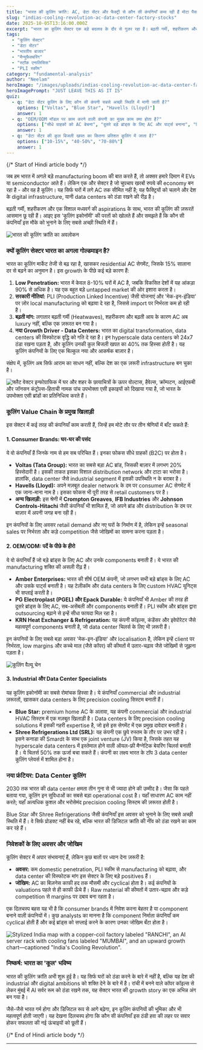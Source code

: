 ```yaml
---
title: "भारत की कूलिंग क्रांति: AC, डेटा सेंटर और फैक्ट्री से कौन सी कंपनियाँ कमा रही हैं मोटा पैसा?"
slug: "indias-cooling-revolution-ac-data-center-factory-stocks"
date: 2025-10-05T13:16:00.000Z
excerpt: "भारत का कूलिंग सेक्टर एक बड़े बदलाव के दौर से गुज़र रहा है। बढ़ती गर्मी, शहरीकरण और डेटा सेंटर्स की बाढ़ ने इसे एक खरबों रुपये का अवसर बना दिया है। जानिए कौन सी कंपनियाँ इस क्रांति का नेतृत्व कर रही हैं।"
tags:
  - "कूलिंग सेक्टर"
  - "डेटा सेंटर"
  - "भारतीय बाजार"
  - "मैन्युफैक्चरिंग"
  - "स्टॉक एनालिसिस"
  - "PLI स्कीम"
category: "fundamental-analysis"
author: "Neelam"
heroImage: "/images/uploads/indias-cooling-revolution-ac-data-center-factory-stocks/hero-image.jpg"
heroImagePrompt: "JUST LEAVE THIS AS IT IS"
quiz:
  - q: "डेटा सेंटर कूलिंग के लिए कौन सी कंपनी सबसे अच्छी स्थिति में मानी जाती है?"
    options: ["Voltas", "Blue Star", "Havells (Lloyd)"]
    answer: 1
  - q: "OEM/ODM मॉडल पर काम करने वाली कंपनी का मुख्य काम क्या होता है?"
    options: ["सीधे ग्राहकों को AC बेचना", "दूसरे बड़े ब्रांड्स के लिए AC और पार्ट्स बनाना", "सिर्फ़ सर्विसिंग प्रदान करना"]
    answer: 1
  - q: "डेटा सेंटर की कुल बिजली खपत का कितना प्रतिशत कूलिंग में जाता है?"
    options: ["10-15%", "40-50%", "70-80%"]
    answer: 1
---
```


{/*  Start of Hindi article body  */}

जब हम भारत में अगले बड़े manufacturing boom की बात करते हैं, तो अक्सर हमारे दिमाग में EVs या semiconductor आते हैं। लेकिन एक और सेक्टर है जो चुपचाप खरबों रुपये की economy बन रहा है - और वह है कूलिंग। यह सिर्फ घरों में लगे AC तक सीमित नहीं है; यह फैक्ट्रियों को चलाने और देश के digital infrastructure, यानी data centers को ठंडा रखने की रीढ़ है।

बढ़ती गर्मी, शहरीकरण और एक विशाल मध्यवर्ग की aspirations के साथ, भारत की कूलिंग की ज़रूरतें आसमान छू रही हैं। आइए इस 'कूलिंग इकोनॉमी' की परतों को खोलते हैं और समझते हैं कि कौन सी कंपनियाँ इस मौके को भुनाने के लिए सबसे अच्छी स्थिति में हैं।

![भारत की कूलिंग क्रांति का अवलोकन](/images/uploads/indias-cooling-revolution-ac-data-center-factory-stocks/overview.jpg)

### क्यों कूलिंग सेक्टर भारत का अगला गोल्डमाइन है?

भारत का कूलिंग मार्केट तेजी से बढ़ रहा है, खासकर residential AC सेगमेंट, जिसके 15% सालाना दर से बढ़ने का अनुमान है। इस growth के पीछे कई बड़े कारण हैं:

1.  **Low Penetration:** भारत में केवल 8-10% घरों में AC है, जबकि विकसित देशों में यह आंकड़ा 90% से अधिक है। यह एक बहुत बड़े untapped market की ओर इशारा करता है।
2.  **सरकारी नीतियां:** PLI (Production Linked Incentive) जैसी योजनाएं और 'मेक-इन-इंडिया' पर ज़ोर local manufacturing को बढ़ावा दे रहा है, जिससे import पर निर्भरता कम हो रही है।
3.  **बढ़ती मांग:** लगातार बढ़ती गर्मी (Heatwaves), शहरीकरण और बढ़ती आय के कारण AC अब luxury नहीं, बल्कि एक ज़रूरत बन गया है।
4.  **नया Growth Driver - Data Centers:** भारत का digital transformation, data centers की विस्फोटक वृद्धि को गति दे रहा है। इन hyperscale data centers को 24x7 ठंडा रखना पड़ता है, और कूलिंग उनकी कुल बिजली खपत का 40% तक हिस्सा होती है। यह कूलिंग कंपनियों के लिए एक बिल्कुल नया और आकर्षक बाज़ार है।

संक्षेप में, कूलिंग अब सिर्फ आराम का साधन नहीं, बल्कि देश का एक ज़रूरी infrastructure बन चुका है।

![फ्लैट वेक्टर इन्फोग्राफिक में घर और शहर के छायाचित्रों के ऊपर वोल्टास, हैवेल्स, क्रॉम्पटन, आईएफबी और जॉनसन कंट्रोल्स-हिताची नामक पांच उपभोक्ता एसी इकाइयों को दिखाया गया है, जो भारत के उपभोक्ता एसी ब्रांडों का प्रतिनिधित्व करते हैं।](/images/uploads/indias-cooling-revolution-ac-data-center-factory-stocks/image2.jpg)

### कूलिंग Value Chain के प्रमुख खिलाड़ी

इस सेक्टर में कई तरह की कंपनियाँ काम करती हैं, जिन्हें हम मोटे तौर पर तीन श्रेणियों में बाँट सकते हैं:

#### 1. Consumer Brands: घर-घर की पसंद

ये वो कंपनियाँ हैं जिनके नाम से हम सब परिचित हैं। इनका फोकस सीधे ग्राहकों (B2C) पर होता है।

*   **Voltas (Tata Group):** भारत का सबसे बड़ा AC ब्रांड, जिसकी बाज़ार में लगभग 20% हिस्सेदारी है। इसकी ताकत इसका विशाल distribution network और टाटा का भरोसा है। हालांकि, data center जैसे industrial segment में इसकी उपस्थिति न के बराबर है।
*   **Havells (Lloyd):** अपने मज़बूत dealer network के दम पर consumer AC सेगमेंट में एक जाना-माना नाम है। इसका फोकस भी पूरी तरह से retail customers पर है।
*   **अन्य खिलाड़ी:** इस श्रेणी में **Crompton Greaves**, **IFB Industries** और **Johnson Controls-Hitachi** जैसी कंपनियाँ भी शामिल हैं, जो अपने ब्रांड और distribution के दम पर बाज़ार में अपनी जगह बना रही हैं।

इन कंपनियों के लिए अवसर retail demand और नए घरों के निर्माण में है, लेकिन इन्हें seasonal sales पर निर्भरता और कड़े competition जैसे जोखिमों का सामना करना पड़ता है।

#### 2. OEM/ODM: पर्दे के पीछे के हीरो

ये वो कंपनियाँ हैं जो बड़े ब्रांड्स के लिए AC और उनके components बनाती हैं। ये भारत की manufacturing शक्ति की असली रीढ़ हैं।

*   **Amber Enterprises:** भारत की शीर्ष OEM कंपनी, जो लगभग सभी बड़े ब्रांड्स के लिए AC और उसके पार्ट्स बनाती है। यह टेलीकॉम और data centers के लिए custom HVAC यूनिट्स भी सप्लाई करती है।
*   **PG Electroplast (PGEL) और Epack Durable:** ये कंपनियाँ भी Amber की तरह ही दूसरे ब्रांड्स के लिए AC, सब-असेंबली और components बनाती हैं। PLI स्कीम और ब्रांड्स द्वारा outsourcing बढ़ाने से इन्हें सीधा फायदा मिल रहा है।
*   **KRN Heat Exchanger & Refrigeration:** यह कंपनी कॉइल्स, कंडेंसर और इवेपोरेटर जैसे महत्वपूर्ण components बनाती है, जो data center चिलर्स के लिए भी ज़रूरी हैं।

इन कंपनियों के लिए सबसे बड़ा अवसर 'मेक-इन-इंडिया' और localisation है, लेकिन इन्हें client पर निर्भरता, low margins और कच्चे माल (जैसे कॉपर) की कीमतों में उतार-चढ़ाव जैसे जोखिमों से जूझना पड़ता है।

![कूलिंग वैल्यू चेन](/images/uploads/indias-cooling-revolution-ac-data-center-factory-stocks/value-chain.jpg)

#### 3. Industrial और Data Center Specialists

यह कूलिंग इकोनॉमी का सबसे रोमांचक हिस्सा है। ये कंपनियाँ commercial और industrial ज़रूरतों, खासकर data centers के लिए precision cooling सिस्टम बनाती हैं।

*   **Blue Star:** premium home AC के अलावा, यह कंपनी commercial और industrial HVAC सिस्टम में एक मज़बूत खिलाड़ी है। Data centers के लिए precision cooling solutions में इसकी गहरी expertise है, जो इसे इस सेगमेंट में एक प्रमुख दावेदार बनाती है।
*   **Shree Refrigerations Ltd (SRL):** यह कंपनी एक छुपे रुस्तम के तौर पर उभर रही है। इसने कनाडा की Smardt के साथ एक joint venture (JV) किया है, जिसके तहत यह hyperscale data centers में इस्तेमाल होने वाली ऑयल-फ्री मैग्नेटिक बेयरिंग चिलर्स बनाती है। ये चिलर्स 50% तक ऊर्जा बचा सकते हैं। कंपनी का लक्ष्य भारत के टॉप 3 data center कूलिंग प्लेयर्स में शामिल होना है।

### नया फ्रंटियर: Data Center कूलिंग

2030 तक भारत की data center क्षमता तीन गुना से भी ज्यादा होने की उम्मीद है। जैसा कि पहले बताया गया, कूलिंग इन सुविधाओं का सबसे बड़ा operational cost है। यहाँ साधारण AC काम नहीं करते; यहाँ अत्यधिक कुशल और भरोसेमंद precision cooling सिस्टम की ज़रूरत होती है।

Blue Star और Shree Refrigerations जैसी कंपनियाँ इस अवसर को भुनाने के लिए सबसे अच्छी स्थिति में हैं। वे सिर्फ प्रोडक्ट नहीं बेच रहे, बल्कि भारत की डिजिटल क्रांति की नींव को ठंडा रखने का काम कर रहे हैं।

### निवेशकों के लिए अवसर और जोखिम

कूलिंग सेक्टर में अपार संभावनाएं हैं, लेकिन कुछ बातों पर ध्यान देना ज़रूरी है:

*   **अवसर:** कम domestic penetration, PLI स्कीम से manufacturing को बढ़ावा, और data center की विस्फोटक मांग इस सेक्टर के लिए बड़े positives हैं।
*   **जोखिम:** AC का बिज़नेस काफी हद तक मौसमी और cyclical होता है। कई कंपनियों के valuations पहले से ही काफी ऊँचे हैं। Raw material की कीमतों में उतार-चढ़ाव और कड़े competition से margins पर दबाव बना रहता है।

एक दिलचस्प बहस यह भी है कि consumer brands में निवेश करना बेहतर है या component बनाने वाली कंपनियों में। कुछ analysts का मानना है कि component निर्माता कंपनियाँ कम cyclical होती हैं और कई ब्रांड्स को सप्लाई करने के कारण उनका जोखिम बँटा होता है।

![Stylized India map with a copper-coil factory labeled "RANCHI", an AI server rack with cooling fans labeled "MUMBAI", and an upward growth chart—captioned "India's Cooling Revolution".](/images/uploads/indias-cooling-revolution-ac-data-center-factory-stocks/image3.jpg)

### निष्कर्ष: भारत का 'कूल' भविष्य

भारत की कूलिंग क्रांति अभी शुरू हुई है। यह सिर्फ घरों को ठंडा करने के बारे में नहीं है, बल्कि यह देश की industrial और digital ambitions को शक्ति देने के बारे में है। रांची में बनने वाले कॉपर कॉइल्स से लेकर मुंबई में AI सर्वर रूम को ठंडा रखने तक, यह सेक्टर भारत की growth story का एक अभिन्न अंग बन गया है।

जैसे-जैसे भारत गर्म होगा और डिजिटल रूप से आगे बढ़ेगा, इन कूलिंग कंपनियों की भूमिका और भी महत्वपूर्ण होती जाएगी। यह देखना दिलचस्प होगा कि कौन सी कंपनियाँ इस ठंडी हवा की लहर पर सवार होकर सफलता की नई ऊंचाइयों को छूती हैं।

{/*  End of Hindi article body  */}

---
